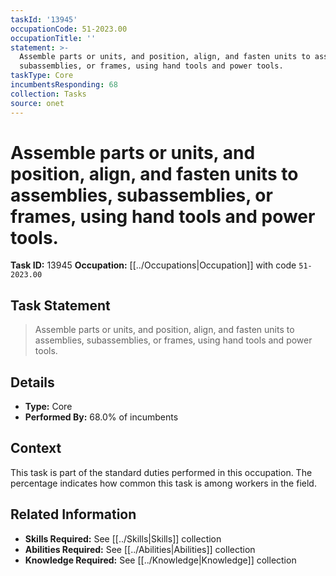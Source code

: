 ```yaml
---
taskId: '13945'
occupationCode: 51-2023.00
occupationTitle: ''
statement: >-
  Assemble parts or units, and position, align, and fasten units to assemblies,
  subassemblies, or frames, using hand tools and power tools.
taskType: Core
incumbentsResponding: 68
collection: Tasks
source: onet
---
```

# Assemble parts or units, and position, align, and fasten units to assemblies, subassemblies, or frames, using hand tools and power tools.

**Task ID:** 13945
**Occupation:** [[../Occupations|Occupation]] with code `51-2023.00`

## Task Statement

> Assemble parts or units, and position, align, and fasten units to assemblies, subassemblies, or frames, using hand tools and power tools.

## Details

- **Type:** Core
- **Performed By:** 68.0% of incumbents

## Context

This task is part of the standard duties performed in this occupation. The percentage indicates how common this task is among workers in the field.

## Related Information

- **Skills Required:** See [[../Skills|Skills]] collection
- **Abilities Required:** See [[../Abilities|Abilities]] collection
- **Knowledge Required:** See [[../Knowledge|Knowledge]] collection

